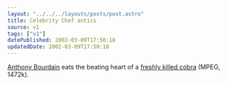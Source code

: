 ```yaml
---
layout: "../../../layouts/posts/post.astro"
title: Celebrity Chef antics
source: v1
tags: ["v1"]
datePublished: 2002-03-09T17:50:18
updatedDate: 2002-03-09T17:50:18
---
```


[Anthony Bourdain][1] eats the beating heart of a [freshly killed cobra][2] (MPEG, 1472k).

[1]: http://www.bloomsburymagazine.com/anthonybourdain/
[2]: http://www.bloomsburymagazine.com/media/nucobra.mpg
